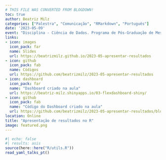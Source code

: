 ```yaml
---
# THIS FILE WAS CONVERTED FROM BLOGDOWN!
toc: true
author: Beatriz Milz
categories: ["Palestra", "Comunicação", "RMarkdown", "Português"]
date: '2023-05-09'
event: "Disciplina - Ciência de Dados. Programa de Pós-Graduação de Mestrado Profissional em Inovação Tecnológica. Universidade Federal de São Paulo - Campus São José dos Campos"
links:
- icon: images
  icon_pack: far
  name: Slides
  url: https://beatrizmilz.github.io/2023-05-apresentar-resultados
- icon: github
  icon_pack: fab
  name: Códigos
  url: https://github.com/beatrizmilz/2023-05-apresentar-resultados
- icon: dashboard
  icon_pack: far
  name: "Dashboard criado na aula"
  url: https://beatriz-milz.shinyapps.io/03-flexdashboard-shiny/
- icon: github
  icon_pack: fab
  name: "Código do Dashboard criado na aula"
  url: https://github.com/beatrizmilz/2023-05-apresentar-resultados/blob/main/exemplos/03-flexdashboard-shiny-editado.Rmd  
location: Online
title: "Apresentação de resultados no R"
image: featured.png
---
```


```r
#| echo: false
#| results: asis
source(here::here("R/utils.R"))
read_yaml_talks_pt()
```
